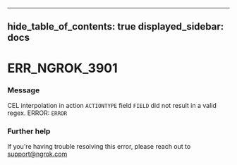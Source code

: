 

---
hide_table_of_contents: true
displayed_sidebar: docs
---


# ERR_NGROK_3901

### Message
CEL interpolation in action `ACTIONTYPE` field `FIELD` did not result in a valid regex.
ERROR: `ERROR`

<ErrorDetails />



### Further help
If you're having trouble resolving this error, please reach out to [support@ngrok.com](mailto:support@ngrok.com?subject=Help%20with%20ERR_NGROK_3901)

